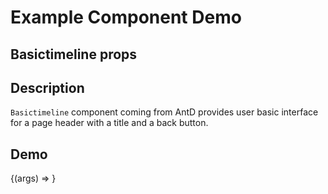 
<Meta title="Example/Basictimeline" component={Basictimeline} />

# Example Component Demo

## Basictimeline props
<Props of={Basictimeline} />

## Description

`Basictimeline` component coming from AntD provides user basic interface for a page header with a title and a back button.

## Demo

<Canvas>
  <Story name="Example Basictimeline">
    {(args) => <Basictimeline {...args} />}
  </Story>
</Canvas>
